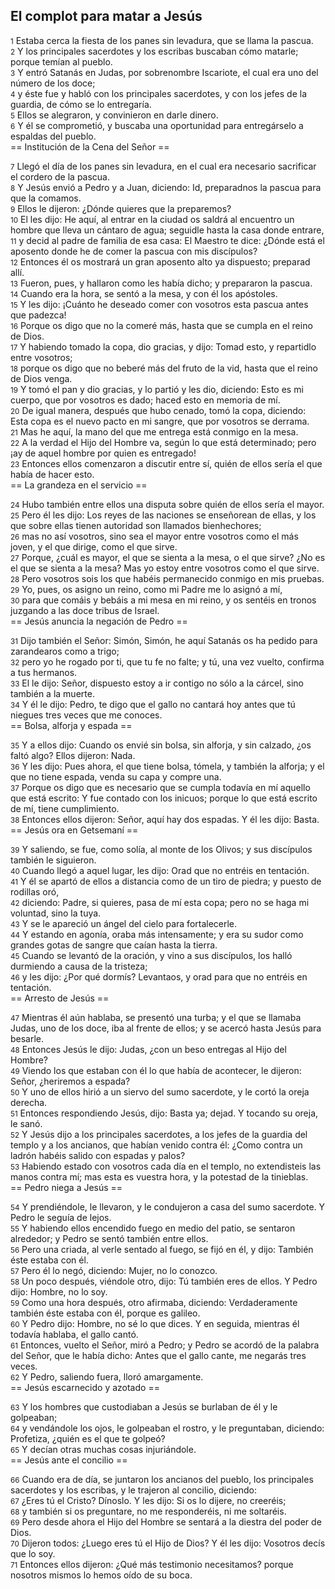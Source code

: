 == El complot para matar a Jesús ==

{{anchor|1}} <small>1</small> Estaba cerca la fiesta de los panes sin levadura, que se llama la pascua.<br>
{{anchor|2}} <small>2</small> Y los principales sacerdotes y los escribas buscaban cómo matarle; porque temían al pueblo.<br>
{{anchor|3}} <small>3</small> Y entró Satanás en Judas, por sobrenombre Iscariote, el cual era uno del número de los doce;<br>
{{anchor|4}} <small>4</small> y éste fue y habló con los principales sacerdotes, y con los jefes de la guardia, de cómo se lo entregaría.<br>
{{anchor|5}} <small>5</small> Ellos se alegraron, y convinieron en darle dinero.<br>
{{anchor|6}} <small>6</small> Y él se comprometió, y buscaba una oportunidad para entregárselo a espaldas del pueblo.<br>
== Institución de la Cena del Señor ==

{{anchor|7}} <small>7</small> Llegó el día de los panes sin levadura, en el cual era necesario sacrificar el cordero de la pascua.<br>
{{anchor|8}} <small>8</small> Y Jesús envió a Pedro y a Juan, diciendo: Id, preparadnos la pascua para que la comamos.<br>
{{anchor|9}} <small>9</small> Ellos le dijeron: ¿Dónde quieres que la preparemos?<br>
{{anchor|10}} <small>10</small> El les dijo: He aquí, al entrar en la ciudad os saldrá al encuentro un hombre que lleva un cántaro de agua; seguidle hasta la casa donde entrare,<br>
{{anchor|11}} <small>11</small> y decid al padre de familia de esa casa: El Maestro te dice: ¿Dónde está el aposento donde he de comer la pascua con mis discípulos?<br>
{{anchor|12}} <small>12</small> Entonces él os mostrará un gran aposento alto ya dispuesto; preparad allí.<br>
{{anchor|13}} <small>13</small> Fueron, pues, y hallaron como les había dicho; y prepararon la pascua.<br>
{{anchor|14}} <small>14</small> Cuando era la hora, se sentó a la mesa, y con él los apóstoles.<br>
{{anchor|15}} <small>15</small> Y les dijo: ¡Cuánto he deseado comer con vosotros esta pascua antes que padezca!<br>
{{anchor|16}} <small>16</small> Porque os digo que no la comeré más, hasta que se cumpla en el reino de Dios.<br>
{{anchor|17}} <small>17</small> Y habiendo tomado la copa, dio gracias, y dijo: Tomad esto, y repartidlo entre vosotros;<br>
{{anchor|18}} <small>18</small> porque os digo que no beberé más del fruto de la vid, hasta que el reino de Dios venga.<br>
{{anchor|19}} <small>19</small> Y tomó el pan y dio gracias, y lo partió y les dio, diciendo: Esto es mi cuerpo, que por vosotros es dado; haced esto en memoria de mí.<br>
{{anchor|20}} <small>20</small> De igual manera, después que hubo cenado, tomó la copa, diciendo: Esta copa es el nuevo pacto en mi sangre, que por vosotros se derrama.<br>
{{anchor|21}} <small>21</small> Mas he aquí, la mano del que me entrega está conmigo en la mesa.<br>
{{anchor|22}} <small>22</small> A la verdad el Hijo del Hombre va, según lo que está determinado; pero ¡ay de aquel hombre por quien es entregado!<br>
{{anchor|23}} <small>23</small> Entonces ellos comenzaron a discutir entre sí, quién de ellos sería el que había de hacer esto.<br>
== La grandeza en el servicio ==

{{anchor|24}} <small>24</small> Hubo también entre ellos una disputa sobre quién de ellos sería el mayor.<br>
{{anchor|25}} <small>25</small> Pero él les dijo: Los reyes de las naciones se enseñorean de ellas, y los que sobre ellas tienen autoridad son llamados bienhechores;<br>
{{anchor|26}} <small>26</small> mas no así vosotros, sino sea el mayor entre vosotros como el más joven, y el que dirige, como el que sirve.<br>
{{anchor|27}} <small>27</small> Porque, ¿cuál es mayor, el que se sienta a la mesa, o el que sirve? ¿No es el que se sienta a la mesa? Mas yo estoy entre vosotros como el que sirve.<br>
{{anchor|28}} <small>28</small> Pero vosotros sois los que habéis permanecido conmigo en mis pruebas.<br>
{{anchor|29}} <small>29</small> Yo, pues, os asigno un reino, como mi Padre me lo asignó a mí,<br>
{{anchor|30}} <small>30</small> para que comáis y bebáis a mi mesa en mi reino, y os sentéis en tronos juzgando a las doce tribus de Israel.<br>
== Jesús anuncia la negación de Pedro ==

{{anchor|31}} <small>31</small> Dijo también el Señor: Simón, Simón, he aquí Satanás os ha pedido para zarandearos como a trigo;<br>
{{anchor|32}} <small>32</small> pero yo he rogado por ti, que tu fe no falte; y tú, una vez vuelto, confirma a tus hermanos.<br>
{{anchor|33}} <small>33</small> El le dijo: Señor, dispuesto estoy a ir contigo no sólo a la cárcel, sino también a la muerte.<br>
{{anchor|34}} <small>34</small> Y él le dijo: Pedro, te digo que el gallo no cantará hoy antes que tú niegues tres veces que me conoces.<br>
== Bolsa, alforja y espada ==

{{anchor|35}} <small>35</small> Y a ellos dijo: Cuando os envié sin bolsa, sin alforja, y sin calzado, ¿os faltó algo? Ellos dijeron: Nada.<br>
{{anchor|36}} <small>36</small> Y les dijo: Pues ahora, el que tiene bolsa, tómela, y también la alforja; y el que no tiene espada, venda su capa y compre una.<br>
{{anchor|37}} <small>37</small> Porque os digo que es necesario que se cumpla todavía en mí aquello que está escrito: Y fue contado con los inicuos; porque lo que está escrito de mí, tiene cumplimiento.<br>
{{anchor|38}} <small>38</small> Entonces ellos dijeron: Señor, aquí hay dos espadas. Y él les dijo: Basta.<br>
== Jesús ora en Getsemaní ==

{{anchor|39}} <small>39</small> Y saliendo, se fue, como solía, al monte de los Olivos; y sus discípulos también le siguieron.<br>
{{anchor|40}} <small>40</small> Cuando llegó a aquel lugar, les dijo: Orad que no entréis en tentación.<br>
{{anchor|41}} <small>41</small> Y él se apartó de ellos a distancia como de un tiro de piedra; y puesto de rodillas oró,<br>
{{anchor|42}} <small>42</small> diciendo: Padre, si quieres, pasa de mí esta copa; pero no se haga mi voluntad, sino la tuya.<br>
{{anchor|43}} <small>43</small> Y se le apareció un ángel del cielo para fortalecerle.<br>
{{anchor|44}} <small>44</small> Y estando en agonía, oraba más intensamente; y era su sudor como grandes gotas de sangre que caían hasta la tierra.<br>
{{anchor|45}} <small>45</small> Cuando se levantó de la oración, y vino a sus discípulos, los halló durmiendo a causa de la tristeza;<br>
{{anchor|46}} <small>46</small> y les dijo: ¿Por qué dormís? Levantaos, y orad para que no entréis en tentación.<br>
== Arresto de Jesús ==

{{anchor|47}} <small>47</small> Mientras él aún hablaba, se presentó una turba; y el que se llamaba Judas, uno de los doce, iba al frente de ellos; y se acercó hasta Jesús para besarle.<br>
{{anchor|48}} <small>48</small> Entonces Jesús le dijo: Judas, ¿con un beso entregas al Hijo del Hombre?<br>
{{anchor|49}} <small>49</small> Viendo los que estaban con él lo que había de acontecer, le dijeron: Señor, ¿heriremos a espada?<br>
{{anchor|50}} <small>50</small> Y uno de ellos hirió a un siervo del sumo sacerdote, y le cortó la oreja derecha.<br>
{{anchor|51}} <small>51</small> Entonces respondiendo Jesús, dijo: Basta ya; dejad. Y tocando su oreja, le sanó.<br>
{{anchor|52}} <small>52</small> Y Jesús dijo a los principales sacerdotes, a los jefes de la guardia del templo y a los ancianos, que habían venido contra él: ¿Como contra un ladrón habéis salido con espadas y palos?<br>
{{anchor|53}} <small>53</small> Habiendo estado con vosotros cada día en el templo, no extendisteis las manos contra mí; mas esta es vuestra hora, y la potestad de la tinieblas.<br>
== Pedro niega a Jesús ==

{{anchor|54}} <small>54</small> Y prendiéndole, le llevaron, y le condujeron a casa del sumo sacerdote. Y Pedro le seguía de lejos.<br>
{{anchor|55}} <small>55</small> Y habiendo ellos encendido fuego en medio del patio, se sentaron alrededor; y Pedro se sentó también entre ellos.<br>
{{anchor|56}} <small>56</small> Pero una criada, al verle sentado al fuego, se fijó en él, y dijo: También éste estaba con él.<br>
{{anchor|57}} <small>57</small> Pero él lo negó, diciendo: Mujer, no lo conozco.<br>
{{anchor|58}} <small>58</small> Un poco después, viéndole otro, dijo: Tú también eres de ellos. Y Pedro dijo: Hombre, no lo soy.<br>
{{anchor|59}} <small>59</small> Como una hora después, otro afirmaba, diciendo: Verdaderamente también éste estaba con él, porque es galileo.<br>
{{anchor|60}} <small>60</small> Y Pedro dijo: Hombre, no sé lo que dices. Y en seguida, mientras él todavía hablaba, el gallo cantó.<br>
{{anchor|61}} <small>61</small> Entonces, vuelto el Señor, miró a Pedro; y Pedro se acordó de la palabra del Señor, que le había dicho: Antes que el gallo cante, me negarás tres veces.<br>
{{anchor|62}} <small>62</small> Y Pedro, saliendo fuera, lloró amargamente.<br>
== Jesús escarnecido y azotado ==

{{anchor|63}} <small>63</small> Y los hombres que custodiaban a Jesús se burlaban de él y le golpeaban;<br>
{{anchor|64}} <small>64</small> y vendándole los ojos, le golpeaban el rostro, y le preguntaban, diciendo: Profetiza, ¿quién es el que te golpeó?<br>
{{anchor|65}} <small>65</small> Y decían otras muchas cosas injuriándole.<br>
== Jesús ante el concilio ==

{{anchor|66}} <small>66</small> Cuando era de día, se juntaron los ancianos del pueblo, los principales sacerdotes y los escribas, y le trajeron al concilio, diciendo:<br>
{{anchor|67}} <small>67</small> ¿Eres tú el Cristo? Dínoslo. Y les dijo: Si os lo dijere, no creeréis;<br>
{{anchor|68}} <small>68</small> y también si os preguntare, no me responderéis, ni me soltaréis.<br>
{{anchor|69}} <small>69</small> Pero desde ahora el Hijo del Hombre se sentará a la diestra del poder de Dios.<br>
{{anchor|70}} <small>70</small> Dijeron todos: ¿Luego eres tú el Hijo de Dios? Y él les dijo: Vosotros decís que lo soy.<br>
{{anchor|71}} <small>71</small> Entonces ellos dijeron: ¿Qué más testimonio necesitamos? porque nosotros mismos lo hemos oído de su boca.<br>
